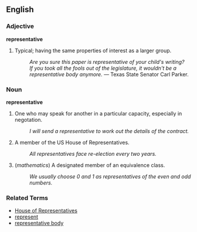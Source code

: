 ==English==<!-- dmh (why can't Johnny log in?) -->

===Adjective===
'''representative'''

# Typical; having the same properties of interest as a larger group.
#: ''Are you sure this paper is representative of your child's writing?''
#: ''If you took all the fools out of the legislature, it wouldn't be a representative body anymore.'' &mdash; Texas State Senator Carl Parker.

===Noun===
'''representative'''

# One who may speak for another in a particular capacity, especially in negotation.
#: ''I will send a representative to work out the details of the contract.''
# A member of the US House of Representatives.
#: ''All representatives face re-election every two years.''
# (''mathematics'') A designated member of an equivalence class.
#: ''We usually choose 0 and 1 as representatives of the even and odd numbers.''

===Related Terms===
*[[House of Representatives]]
*[[represent]]
*[[representative body]]